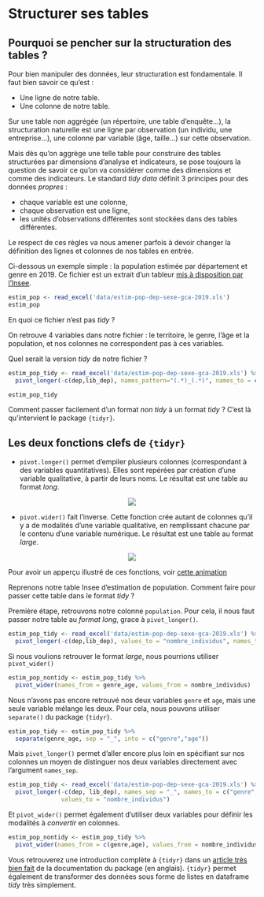 # Structurer ses tables

## Pourquoi se pencher sur la structuration des tables ?

Pour bien manipuler des données, leur structuration est fondamentale. Il faut bien savoir ce qu'est :

- Une ligne de notre table.
- Une colonne de notre table.

Sur une table non aggrégée (un répertoire, une table d'enquête...), la structuration naturelle est une ligne par observation (un individu, une entreprise...), une colonne par variable (âge, taille...) sur cette observation. 

Mais dès qu'on aggrège une telle table pour construire des tables structurées par dimensions d'analyse et indicateurs, se pose toujours la question de savoir ce qu'on va considérer comme des dimensions et comme des indicateurs. Le standard *tidy data* définit 3 principes pour des données *propres* :  

- chaque variable est une colonne,  
- chaque observation est une ligne,  
- les unités d'observations différentes sont stockées dans des tables différentes.     

Le respect de ces règles va nous amener parfois à devoir changer la définition des lignes et colonnes de nos tables en entrée.

Ci-dessous un exemple simple : la population estimée par département et genre en 2019. Ce fichier est un extrait d'un tableur [mis à disposition par l'Insee](https://www.insee.fr/fr/statistiques/1893198).   

```r
estim_pop <- read_excel('data/estim-pop-dep-sexe-gca-2019.xls')
estim_pop
```

En quoi ce fichier n'est pas *tidy* ?

On retrouve 4 variables dans notre fichier : le territoire, le genre, l'âge et la population, et nos colonnes ne correspondent pas à ces variables.

Quel serait la version *tidy* de notre fichier ?

```r
estim_pop_tidy <- read_excel('data/estim-pop-dep-sexe-gca-2019.xls') %>% 
  pivot_longer(-c(dep,lib_dep), names_pattern="(.*)_(.*)", names_to = c("genre", "age"), values_to = "nombre_individus")
```


```r
estim_pop_tidy
```


Comment passer facilement d'un format *non tidy* à un format *tidy* ? C'est là qu'intervient le package `{tidyr}`.

## Les deux fonctions clefs de `{tidyr}`


- `pivot.longer()` permet d'empiler plusieurs colonnes (correspondant à des variables quantitatives). Elles sont repérées par création d'une variable qualitative, à partir de leurs noms. Le résultat est une table au format *long*.

<center>![](images/gather.png)</center>


- `pivot.wider()` fait l'inverse. Cette fonction crée autant de colonnes qu'il y a de modalités d'une variable qualitative, en remplissant chacune par le contenu d'une variable numérique. Le résultat est une table au format *large*.

<center>![](images/spread.png)</center>

Pour avoir un apperçu illustré de ces fonctions, voir [cette animation](https://www.dropbox.com/s/a6o75zj443b2rv3/tidyr-longer-wider-modified.gif?dl=0)

Reprenons notre table Insee d'estimation de population. Comment faire pour passer cette table dans le format *tidy* ?

Première étape, retrouvons notre colonne `population`. Pour cela, il nous faut passer notre table au *format long*, grace à `pivot_longer()`.

```r
estim_pop_tidy <- read_excel('data/estim-pop-dep-sexe-gca-2019.xls') %>% 
  pivot_longer(-c(dep,lib_dep), values_to = "nombre_individus", names_to = "genre_age")
```

Si nous voulions retrouver le format *large*, nous pourrions utiliser `pivot_wider()`  

```r
estim_pop_nontidy <- estim_pop_tidy %>% 
  pivot_wider(names_from = genre_age, values_from = nombre_individus)
```

Nous n'avons pas encore retrouvé nos deux variables `genre` et `age`, mais une seule variable mélange les deux.
Pour cela, nous pouvons utiliser `separate()` du package `{tidyr}`.

```r
estim_pop_tidy <- estim_pop_tidy %>% 
  separate(genre_age, sep = "_", into = c("genre","age"))
```

Mais `pivot_longer()` permet d'aller encore plus loin en spécifiant sur nos colonnes un moyen de distinguer nos deux variables directement avec l'argument `names_sep`.

```r
estim_pop_tidy <- read_excel('data/estim-pop-dep-sexe-gca-2019.xls') %>% 
  pivot_longer(-c(dep, lib_dep), names_sep = "_", names_to = c("genre", "age"), 
               values_to = "nombre_individus")
```

Et `pivot_wider()` permet également d'utiliser deux variables pour définir les modalités à *convertir* en colonnes.

```r
estim_pop_nontidy <- estim_pop_tidy %>% 
  pivot_wider(names_from = c(genre,age), values_from = nombre_individus)
```


Vous retrouverez une introduction complète à `{tidyr}` dans un [article très bien fait](https://tidyr.tidyverse.org/articles/pivot.html) de la documentation du package (en anglais). 
`{tidyr}` permet également de transformer des données sous forme de listes en dataframe *tidy* très simplement.

